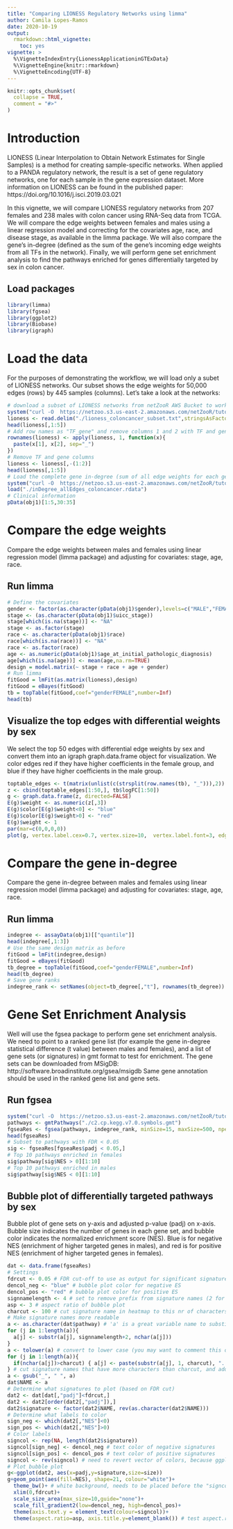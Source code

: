 ```yaml
---
title: "Comparing LIONESS Regulatory Networks using limma"
author: Camila Lopes-Ramos
date: 2020-10-19
output:
  rmarkdown::html_vignette:
    toc: yes
vignette: >
  %\VignetteIndexEntry{LionessApplicationinGTExData}
  %\VignetteEngine{knitr::rmarkdown}
  %\VignetteEncoding{UTF-8}
---
```


```r
knitr::opts_chunk$set(
  collapse = TRUE,
  comment = "#>"
)
```

# Introduction
LIONESS (Linear Interpolation to Obtain Network Estimates for Single Samples) is a method for creating sample-specific networks. When applied to a PANDA regulatory network, the result is a set of gene regulatory networks, one for each sample in the gene expression dataset. More information on LIONESS can be found in the published paper: https://doi.org/10.1016/j.isci.2019.03.021  
  
In this vignette, we will compare LIONESS regulatory networks from 207 females and 238 males with colon cancer using RNA-Seq data from TCGA. We will compare the edge weights between females and males using a linear regression model and correcting for the covariates age, race, and disease stage, as available in the limma package. We will also compare the gene's in-degree (defined as the sum of the gene's incoming edge weights from all TFs in the network). Finally, we will perform gene set enrichment analysis to find the pathways enriched for genes differentially targeted by sex in colon cancer.


## Load packages
```r
library(limma)
library(fgsea)
library(ggplot2)
library(Biobase)
library(igraph)
```


# Load the data

For the purposes of demonstrating the workflow, we will load only a subet of LIONESS networks. Our subset shows the edge weights for 50,000 edges (rows) by 445 samples (columns).
Let's take a look at the networks:

```r
# download a subset of LIONESS networks from netZooR AWS Bucket to working directory.
system("curl -O  https://netzoo.s3.us-east-2.amazonaws.com/netZooR/tutorial_datasets/lioness_coloncancer_subset.txt")
lioness <- read.delim("./lioness_coloncancer_subset.txt",stringsAsFactors = F, check.names = F)
head(lioness[,1:5])
# Add row names as "TF_gene" and remove columns 1 and 2 with TF and gene name
rownames(lioness) <- apply(lioness, 1, function(x){
  paste(x[1], x[2], sep="_")
})
# Remove TF and gene columns
lioness <- lioness[,-(1:2)]
head(lioness[,1:5])
# Load the complete gene in-degree (sum of all edge weights for each gene) and clinical data stored as an expression set
system("curl -O  https://netzoo.s3.us-east-2.amazonaws.com/netZooR/tutorial_datasets/inDegree_allEdges_coloncancer.rdata")
load("./inDegree_allEdges_coloncancer.rdata")
# Clinical information
pData(obj1)[1:5,30:35]
```

# Compare the edge weights
Compare the edge weights between males and females using linear regression model (limma package) and adjusting for covariates: stage, age, race.  

## Run limma
```r
# Define the covariates
gender <- factor(as.character(pData(obj1)$gender),levels=c("MALE","FEMALE"))
stage <- (as.character(pData(obj1)$uicc_stage))
stage[which(is.na(stage))] <- "NA"    
stage <- as.factor(stage)
race <- as.character(pData(obj1)$race)
race[which(is.na(race))] <- "NA"
race <- as.factor(race)
age <- as.numeric(pData(obj1)$age_at_initial_pathologic_diagnosis)
age[which(is.na(age))] <- mean(age,na.rm=TRUE)
design = model.matrix(~ stage + race + age + gender)
# Run limma
fitGood = lmFit(as.matrix(lioness),design)
fitGood = eBayes(fitGood)
tb = topTable(fitGood,coef="genderFEMALE",number=Inf)
head(tb)
```
## Visualize the top edges with differential weights by sex
We select the top 50 edges with differential edge weights by sex and convert them into an igraph graph.data.frame object for visualization. We color edges red if they have higher coefficients in the female group, and blue if they have higher coefficients in the male group.

```r
toptable_edges <- t(matrix(unlist(c(strsplit(row.names(tb), "_"))),2))
z <- cbind(toptable_edges[1:50,], tb$logFC[1:50])
g <- graph.data.frame(z, directed=FALSE)
E(g)$weight <- as.numeric(z[,3])
E(g)$color[E(g)$weight<0] <- "blue"
E(g)$color[E(g)$weight>0] <- "red"
E(g)$weight <- 1
par(mar=c(0,0,0,0))
plot(g, vertex.label.cex=0.7, vertex.size=10,  vertex.label.font=3, edge.width=5*(abs(as.numeric(z[,3]))))
```
  
# Compare the gene in-degree
Compare the gene in-degree between males and females using linear regression model (limma package) and adjusting for covariates: stage, age, race.

## Run limma
```r
indegree <- assayData(obj1)[["quantile"]]
head(indegree[,1:3])
# Use the same design matrix as before
fitGood = lmFit(indegree,design)
fitGood = eBayes(fitGood)
tb_degree = topTable(fitGood,coef="genderFEMALE",number=Inf)
head(tb_degree)
# Save gene ranks
indegree_rank <- setNames(object=tb_degree[,"t"], rownames(tb_degree))
```

# Gene Set Enrichment Analysis
Well will use the fgsea package to perform gene set enrichment analysis. We need to point to a ranked gene list (for example the gene in-degree statistical difference (t value) between males and females), and a list of gene sets (or signatures) in gmt format to test for enrichment. The gene sets can be downloaded from MSigDB: http://software.broadinstitute.org/gsea/msigdb Same gene annotation should be used in the ranked gene list and gene sets.

## Run fgsea
```r
system("curl -O  https://netzoo.s3.us-east-2.amazonaws.com/netZooR/tutorial_datasets/c2.cp.kegg.v7.0.symbols.gmt")
pathways <- gmtPathways("./c2.cp.kegg.v7.0.symbols.gmt")
fgseaRes <- fgsea(pathways, indegree_rank, minSize=15, maxSize=500, nperm=1000)
head(fgseaRes)
# Subset to pathways with FDR < 0.05
sig <- fgseaRes[fgseaRes$padj < 0.05,]
# Top 10 pathways enriched in females
sig$pathway[sig$NES > 0][1:10]
# Top 10 pathways enriched in males
sig$pathway[sig$NES < 0][1:10]
```

## Bubble plot of differentially targeted pathways by sex
Bubble plot of gene sets on y-axis and adjusted p-value (padj) on x-axis. Bubble size indicates the number of genes in each gene set, and bubble color indicates the normalized enrichment score (NES). Blue is for negative NES (enrichment of higher targeted genes in males), and red is for positive NES (enrichment of higher targeted genes in females).

```r
dat <- data.frame(fgseaRes)
# Settings
fdrcut <- 0.05 # FDR cut-off to use as output for significant signatures
dencol_neg <- "blue" # bubble plot color for negative ES
dencol_pos <- "red" # bubble plot color for positive ES
signnamelength <- 4 # set to remove prefix from signature names (2 for "GO", 4 for "KEGG", 8 for "REACTOME")
asp <- 3 # aspect ratio of bubble plot
charcut <- 100 # cut signature name in heatmap to this nr of characters
# Make signature names more readable
a <- as.character(dat$pathway) # 'a' is a great variable name to substitute row names with something more readable
for (j in 1:length(a)){
  a[j] <- substr(a[j], signnamelength+2, nchar(a[j]))
}
a <- tolower(a) # convert to lower case (you may want to comment this out, it really depends on what signatures you are looking at, c6 signatures contain gene names, and converting those to lower case may be confusing)
for (j in 1:length(a)){
  if(nchar(a[j])>charcut) { a[j] <- paste(substr(a[j], 1, charcut), "...", sep=" ")}
} # cut signature names that have more characters than charcut, and add "..."
a <- gsub("_", " ", a)
dat$NAME <- a
# Determine what signatures to plot (based on FDR cut)
dat2 <- dat[dat[,"padj"]<fdrcut,]
dat2 <- dat2[order(dat2[,"padj"]),] 
dat2$signature <- factor(dat2$NAME, rev(as.character(dat2$NAME)))
# Determine what labels to color
sign_neg <- which(dat2[,"NES"]<0)
sign_pos <- which(dat2[,"NES"]>0)
# Color labels
signcol <- rep(NA, length(dat2$signature))
signcol[sign_neg] <- dencol_neg # text color of negative signatures
signcol[sign_pos] <- dencol_pos # text color of positive signatures
signcol <- rev(signcol) # need to revert vector of colors, because ggplot starts plotting these from below
# Plot bubble plot
g<-ggplot(dat2, aes(x=padj,y=signature,size=size))
g+geom_point(aes(fill=NES), shape=21, colour="white")+
  theme_bw()+ # white background, needs to be placed before the "signcol" line
  xlim(0,fdrcut)+
  scale_size_area(max_size=10,guide="none")+
  scale_fill_gradient2(low=dencol_neg, high=dencol_pos)+
  theme(axis.text.y = element_text(colour=signcol))+
  theme(aspect.ratio=asp, axis.title.y=element_blank()) # test aspect.ratio
```